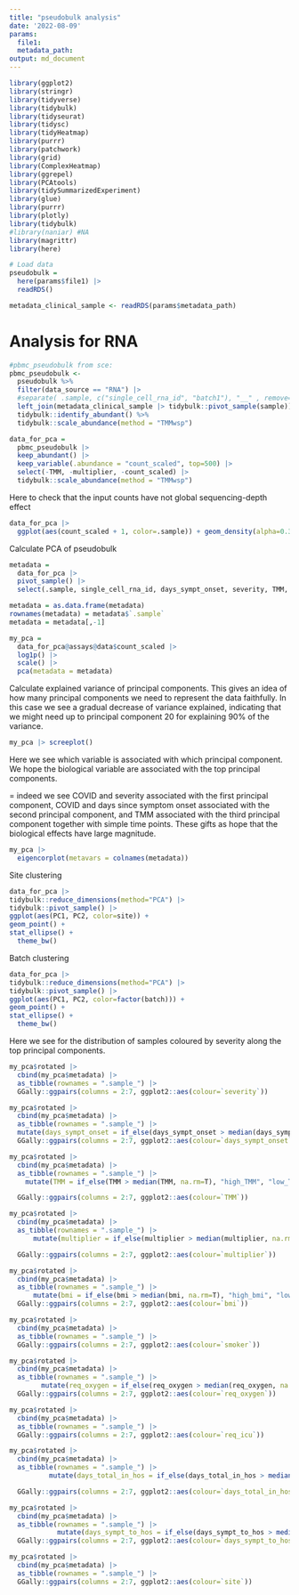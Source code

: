 ```yaml
---
title: "pseudobulk analysis"
date: '2022-08-09'
params:
  file1: 
  metadata_path:
output: md_document
---
```


```r
library(ggplot2)
library(stringr)
library(tidyverse)
library(tidybulk)
library(tidyseurat)
library(tidysc)
library(tidyHeatmap)
library(purrr)
library(patchwork)
library(grid)
library(ComplexHeatmap)
library(ggrepel)
library(PCAtools)
library(tidySummarizedExperiment)
library(glue)
library(purrr)
library(plotly)
library(tidybulk)
#library(naniar) #NA 
library(magrittr)
library(here)
```

```r
# Load data
pseudobulk = 
  here(params$file1) |> 
  readRDS()

metadata_clinical_sample <- readRDS(params$metadata_path)
```

# Analysis for RNA

```r
#pbmc_pseudobulk from sce:
pbmc_pseudobulk <- 
  pseudobulk %>% 
  filter(data_source == "RNA") |> 
  #separate( .sample, c("single_cell_rna_id", "batch1"), "__" , remove=FALSE) |> 
  left_join(metadata_clinical_sample |> tidybulk::pivot_sample(sample)) |> 
  tidybulk::identify_abundant() %>%
  tidybulk::scale_abundance(method = "TMMwsp") 

data_for_pca = 
  pbmc_pseudobulk |> 
  keep_abundant() |> 
  keep_variable(.abundance = "count_scaled", top=500) |> 
  select(-TMM, -multiplier, -count_scaled) |> 
  tidybulk::scale_abundance(method = "TMMwsp") 

```

Here to check that the input counts have not global sequencing-depth effect

```r
data_for_pca |> 
  ggplot(aes(count_scaled + 1, color=.sample)) + geom_density(alpha=0.3) + scale_x_log10() + guides(color="none")
```

Calculate PCA of pseudobulk

```r
metadata = 
  data_for_pca |> 
  pivot_sample() |>
  select(.sample, single_cell_rna_id, days_sympt_onset, severity, TMM, multiplier, bmi, smoker, req_oxygen, req_icu, days_total_in_hos, days_sympt_to_hos, site) 

metadata = as.data.frame(metadata) 
rownames(metadata) = metadata$`.sample`
metadata = metadata[,-1]

my_pca = 
  data_for_pca@assays@data$count_scaled |> 
  log1p() |> 
  scale() |> 
  pca(metadata = metadata) 

```

Calculate explained variance of principal components. This gives an idea of how many principal components we need to represent the data faithfully. In this case we see a gradual decrease of variance explained, indicating that we might need up to principal component 20 for explaining 90% of the variance.

```r
my_pca |> screeplot()
```

Here we see which variable is associated with which principal component. We hope the biological variable are associated with the top principal components.

= indeed we see COVID and severity associated with the first principal component, COVID and days since symptom onset associated with the second principal component, and TMM associated with the third principal component together with simple time points. These gifts as hope that the biological effects have large magnitude.


```r
my_pca |> 
  eigencorplot(metavars = colnames(metadata))
```

Site clustering

```r
data_for_pca |>
tidybulk::reduce_dimensions(method="PCA") |>
tidybulk::pivot_sample() |>
ggplot(aes(PC1, PC2, color=site)) +
geom_point() +
stat_ellipse() +
  theme_bw()
```

Batch clustering

```r
data_for_pca |>
tidybulk::reduce_dimensions(method="PCA") |>
tidybulk::pivot_sample() |>
ggplot(aes(PC1, PC2, color=factor(batch))) +
geom_point() +
stat_ellipse() +
  theme_bw()
```

Here we see for the distribution of samples coloured by severity along the top principal components.

```r


my_pca$rotated |> 
  cbind(my_pca$metadata) |> 
  as_tibble(rownames = ".sample_") |> 
  GGally::ggpairs(columns = 2:7, ggplot2::aes(colour=`severity`))

my_pca$rotated |> 
  cbind(my_pca$metadata) |> 
  as_tibble(rownames = ".sample_") |> 
  mutate(days_sympt_onset = if_else(days_sympt_onset > median(days_sympt_onset, na.rm=T), "high_days_sympt_onset", "low_days_sympt_onset")) |> 
  GGally::ggpairs(columns = 2:7, ggplot2::aes(colour=`days_sympt_onset`))

my_pca$rotated |> 
  cbind(my_pca$metadata) |> 
  as_tibble(rownames = ".sample_") |> 
    mutate(TMM = if_else(TMM > median(TMM, na.rm=T), "high_TMM", "low_TMM")) |> 

  GGally::ggpairs(columns = 2:7, ggplot2::aes(colour=`TMM`))

my_pca$rotated |> 
  cbind(my_pca$metadata) |> 
  as_tibble(rownames = ".sample_") |> 
      mutate(multiplier = if_else(multiplier > median(multiplier, na.rm=T), "high_multiplier", "low_multiplier")) |> 

  GGally::ggpairs(columns = 2:7, ggplot2::aes(colour=`multiplier`))

my_pca$rotated |> 
  cbind(my_pca$metadata) |> 
  as_tibble(rownames = ".sample_") |> 
      mutate(bmi = if_else(bmi > median(bmi, na.rm=T), "high_bmi", "low_bmi")) |> 
  GGally::ggpairs(columns = 2:7, ggplot2::aes(colour=`bmi`))

my_pca$rotated |> 
  cbind(my_pca$metadata) |> 
  as_tibble(rownames = ".sample_") |> 
  GGally::ggpairs(columns = 2:7, ggplot2::aes(colour=`smoker`))

my_pca$rotated |> 
  cbind(my_pca$metadata) |> 
  as_tibble(rownames = ".sample_") |> 
        mutate(req_oxygen = if_else(req_oxygen > median(req_oxygen, na.rm=T), "high_req_oxygen", "low_req_oxygen")) |> 
  GGally::ggpairs(columns = 2:7, ggplot2::aes(colour=`req_oxygen`))

my_pca$rotated |> 
  cbind(my_pca$metadata) |> 
  as_tibble(rownames = ".sample_") |> 
  GGally::ggpairs(columns = 2:7, ggplot2::aes(colour=`req_icu`))

my_pca$rotated |> 
  cbind(my_pca$metadata) |> 
  as_tibble(rownames = ".sample_") |> 
          mutate(days_total_in_hos = if_else(days_total_in_hos > median(days_total_in_hos, na.rm=T), "high_days_total_in_hos", "low_days_total_in_hos")) |> 

  GGally::ggpairs(columns = 2:7, ggplot2::aes(colour=`days_total_in_hos`))

my_pca$rotated |> 
  cbind(my_pca$metadata) |> 
  as_tibble(rownames = ".sample_") |> 
            mutate(days_sympt_to_hos = if_else(days_sympt_to_hos > median(days_sympt_to_hos, na.rm=T), "high_days_sympt_to_hos", "low_days_sympt_to_hos")) |> 
  GGally::ggpairs(columns = 2:7, ggplot2::aes(colour=`days_sympt_to_hos`))

my_pca$rotated |> 
  cbind(my_pca$metadata) |> 
  as_tibble(rownames = ".sample_") |> 
  GGally::ggpairs(columns = 2:7, ggplot2::aes(colour=`site`))


```

